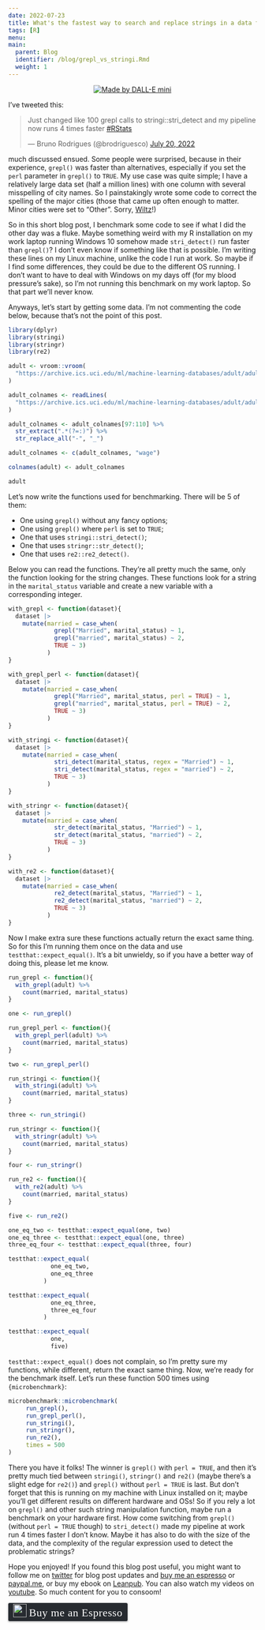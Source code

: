 ```yaml
---
date: 2022-07-23
title: What's the fastest way to search and replace strings in a data frame?
tags: [R]
menu:
main:
  parent: Blog
  identifier: /blog/grepl_vs_stringi.Rmd
  weight: 1
---
```


<div style="text-align:center;">
<p><a href="https://www.craiyon.com/">
<img src="/img/wojak_violin.jpg" title = "Made by DALL-E mini"></a></p>
</div>

I've tweeted this:

<blockquote class="twitter-tweet"><p lang="en" dir="ltr">Just changed like 100 grepl calls to stringi::stri_detect and my pipeline now runs 4 times faster <a href="https://twitter.com/hashtag/RStats?src=hash&amp;ref_src=twsrc%5Etfw">#RStats</a></p>&mdash; Bruno Rodrigues (@brodriguesco) <a href="https://twitter.com/brodriguesco/status/1549659454483857409?ref_src=twsrc%5Etfw">July 20, 2022</a></blockquote> <script async src="https://platform.twitter.com/widgets.js" charset="utf-8"></script>

much discussed ensued. Some people were surprised, because in their experience, `grepl()`
was faster than alternatives, especially if you set the `perl` parameter in `grepl()` to  `TRUE`.
My use case was quite simple; I have a relatively large data set (half a million lines) with
one column with several misspelling of city names. So I painstakingly wrote some code
to correct the spelling of the major cities (those that came up often enough to matter. Minor
cities were set to "Other". Sorry, [Wiltz](https://en.wikipedia.org/wiki/Wiltz)!)

So in this short blog post, I benchmark some code to see if what I did the other day was a fluke.
Maybe something weird with my R installation on my work laptop running Windows 10 somehow
made `stri_detect()` run faster than `grepl()`? I don't even know if something like that is 
possible. I'm writing these lines on my Linux machine, unlike the code I run at work.
So maybe if I find some differences, they could be due to the different OS running. 
I don't want to have to deal with Windows on my days off (for my blood pressure's sake), 
so I'm not running this benchmark on my work laptop. So that part we'll never know.

Anyways, let's start by getting some data. I'm not commenting the code below, because that's not
the point of this post.

```r
library(dplyr)
library(stringi)
library(stringr)
library(re2)

adult <- vroom::vroom(
  "https://archive.ics.uci.edu/ml/machine-learning-databases/adult/adult.data"
)

adult_colnames <- readLines(
  "https://archive.ics.uci.edu/ml/machine-learning-databases/adult/adult.names"
)

adult_colnames <- adult_colnames[97:110] %>%
  str_extract(".*(?=:)") %>%
  str_replace_all("-", "_")

adult_colnames <- c(adult_colnames, "wage")

colnames(adult) <- adult_colnames

adult
```

Let's now write the functions used for benchmarking. There will be 5 of them:

- One using `grepl()` without any fancy options;
- One using `grepl()` where `perl` is set to `TRUE`;
- One that uses `stringi::stri_detect()`;
- One that uses `stringr::str_detect()`;
- One that uses `re2::re2_detect()`.

Below you can read the functions. They're all pretty much the same, only the function 
looking for the string changes. These functions look for a string in the `marital_status` 
variable and create a new variable with a corresponding integer.

```r
with_grepl <- function(dataset){
  dataset |>
    mutate(married = case_when(
             grepl("Married", marital_status) ~ 1,
             grepl("married", marital_status) ~ 2,
             TRUE ~ 3)
           )
}

with_grepl_perl <- function(dataset){
  dataset |>
    mutate(married = case_when(
             grepl("Married", marital_status, perl = TRUE) ~ 1,
             grepl("married", marital_status, perl = TRUE) ~ 2,
             TRUE ~ 3)
           )
}

with_stringi <- function(dataset){
  dataset |>
    mutate(married = case_when(
             stri_detect(marital_status, regex = "Married") ~ 1,
             stri_detect(marital_status, regex = "married") ~ 2,
             TRUE ~ 3)
           )
}

with_stringr <- function(dataset){
  dataset |>
    mutate(married = case_when(
             str_detect(marital_status, "Married") ~ 1,
             str_detect(marital_status, "married") ~ 2,
             TRUE ~ 3)
           )
}

with_re2 <- function(dataset){
  dataset |>
    mutate(married = case_when(
             re2_detect(marital_status, "Married") ~ 1,
             re2_detect(marital_status, "married") ~ 2,
             TRUE ~ 3)
           )
}
```

Now I make extra sure these functions actually return the exact same thing. So for this
I'm running them once on the data and use `testthat::expect_equal()`. It's a bit 
unwieldy, so if you have a better way of doing this, please let me know.

```r
run_grepl <- function(){
  with_grepl(adult) %>%
    count(married, marital_status)
}

one <- run_grepl()

run_grepl_perl <- function(){
  with_grepl_perl(adult) %>%
    count(married, marital_status)
}

two <- run_grepl_perl()

run_stringi <- function(){
  with_stringi(adult) %>%
    count(married, marital_status)
}

three <- run_stringi()

run_stringr <- function(){
  with_stringr(adult) %>%
    count(married, marital_status)
}

four <- run_stringr()

run_re2 <- function(){
  with_re2(adult) %>%
    count(married, marital_status)
}

five <- run_re2()

one_eq_two <- testthat::expect_equal(one, two)
one_eq_three <- testthat::expect_equal(one, three)
three_eq_four <- testthat::expect_equal(three, four)

testthat::expect_equal(
            one_eq_two,
            one_eq_three
          )

testthat::expect_equal(
            one_eq_three,
            three_eq_four
          )

testthat::expect_equal(
            one,
            five)
```

`testthat::expect_equal()` does not complain, so I'm pretty sure my functions, while different,
return the exact same thing. Now, we're ready for the benchmark itself. Let's run these 
function 500 times using `{microbenchmark}`:

```r
microbenchmark::microbenchmark(
     run_grepl(),
     run_grepl_perl(),
     run_stringi(),
     run_stringr(),
     run_re2(),
     times = 500
)

```

There you have it folks! The winner is `grepl()` with `perl = TRUE`, and then it's 
pretty much tied between `stringi()`, `stringr()` and `re2()` (maybe there's a slight edge
for `re2()`) and `grepl()` without `perl = TRUE` is last. But don't forget that this is running
on my machine with Linux installed on it; maybe you'll get different results on different
hardware and OSs! So if you rely a lot on `grepl()` and other such string manipulation
function, maybe run a benchmark on your hardware first. How come switching from `grepl()`
(without `perl = TRUE` though) to `stri_detect()` made my pipeline at work run 4 times
faster I don't know. Maybe it has also to do with the size of the data, and the complexity
of the regular expression used to detect the problematic strings?

<p>Hope you enjoyed! If you found this blog post useful, you might want to follow
me on <a href="https://www.twitter.com/brodriguesco">twitter</a> for blog post updates and
<a href="https://www.buymeacoffee.com/brodriguesco">buy me an espresso</a> or <a href="https://www.paypal.me/brodriguesco">paypal.me</a>, or buy my ebook on <a href="https://leanpub.com/modern_tidyverse">Leanpub</a>.
You can also watch my videos on <a href="https://www.youtube.com/c/BrunoRodrigues1988/">youtube</a>.
So much content for you to consoom!</p>
<style>.bmc-button img{width: 27px !important;margin-bottom: 1px !important;box-shadow: none !important;border: none !important;vertical-align: middle !important;}.bmc-button{line-height: 36px !important;height:37px !important;text-decoration: none !important;display:inline-flex !important;color:#ffffff !important;background-color:#272b30 !important;border-radius: 3px !important;border: 1px solid transparent !important;padding: 1px 9px !important;font-size: 22px !important;letter-spacing:0.6px !important;box-shadow: 0px 1px 2px rgba(190, 190, 190, 0.5) !important;-webkit-box-shadow: 0px 1px 2px 2px rgba(190, 190, 190, 0.5) !important;margin: 0 auto !important;font-family:'Cookie', cursive !important;-webkit-box-sizing: border-box !important;box-sizing: border-box !important;-o-transition: 0.3s all linear !important;-webkit-transition: 0.3s all linear !important;-moz-transition: 0.3s all linear !important;-ms-transition: 0.3s all linear !important;transition: 0.3s all linear !important;}.bmc-button:hover, .bmc-button:active, .bmc-button:focus {-webkit-box-shadow: 0px 1px 2px 2px rgba(190, 190, 190, 0.5) !important;text-decoration: none !important;box-shadow: 0px 1px 2px 2px rgba(190, 190, 190, 0.5) !important;opacity: 0.85 !important;color:#82518c !important;}</style>
<p><link href="https://fonts.googleapis.com/css?family=Cookie" rel="stylesheet"><a class="bmc-button" target="_blank" href="https://www.buymeacoffee.com/brodriguesco"><img src="https://www.buymeacoffee.com/assets/img/BMC-btn-logo.svg" alt="Buy me an Espresso"><span style="margin-left:5px">Buy me an Espresso</span></a></p>
</div>
